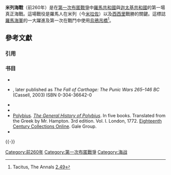 {{Pathnav|布匿戰爭|第一次布匿戰爭}}
{{Infobox Military Conflict
|image       = [[File:Aeolian_Islands_map.png|300px]]
|caption     = 米列(米拉佐)的位置：[[西西里|西西里]]北面海岸
|conflict    = 米列海戰
|partof      = [[第一次布匿戰爭|第一次布匿戰爭]]
|date        = 前260年
|place       = [[米拉佐|米列]]離岸，[[西西里|西西里]]北面
|result      = 羅馬人勝利
|combatant1  = [[羅馬共和國|羅馬共和國]]
|combatant2  = [[迦太基共和國|迦太基共和國]]
|commander1  = [[盖乌斯·杜伊利乌斯|盖乌斯·杜伊利乌斯]]
|commander2=[[汉尼拔·吉斯戈|汉尼拔·吉斯戈]]
| strength1   = 103艘船
| strength2   = 130艘船<ref>Polybius, [https://penelope.uchicago.edu/Thayer/E/Roman/Texts/Polybius/1*.html#23 1:23.3]</ref>
| casualties1 = 未知
| casualties2 = 44艘船<br/>10,000人
----13艘船沉沒<br>31艘船被俘<br>7,000人死亡<br>3,000人被俘
|campaignbox = {{Campaignbox 第一次布匿戰爭}}
}}

'''米列海戰'''（前260年）是在[[第一次布匿戰爭|第一次布匿戰爭]]中[[羅馬共和國|羅馬共和國]]與[[迦太基共和國|迦太基共和國]]的第一場真正海戰。這場戰役是羅馬人在米列（今[[米拉佐|米拉佐]]）以及[[西西里|西西里]]戰勝的關鍵。這標誌[[羅馬海軍|羅馬海軍]]的一大躍進及第一次在戰鬥中使用[[烏鴉吊橋|烏鴉吊橋]]<ref>Tacitus, The Annals [[s:The_Annals_(Tacitus)/Book_2#49|2.49]]</ref>。

== 參考文獻 ==
=== 引用 ===
{{Reflist|2}}

=== 书目 ===
*{{cite book|last=Bagnall|first= Nigel|title=The Punic Wars: Rome, Carthage, and the Struggle for the Mediterranean|location=New York|publisher=St. Martin's Press|year=1990|isbn=0-312-34214-4}}
*{{cite book|last=Goldsworthy|first=Keith Adrian|title=The Punic Wars|url=https://archive.org/details/punicwars00gold|publisher=Cassell |year=2000|isbn=0-304-35967-X}}, later published as ''The Fall of Carthage: The Punic Wars 265–146 BC'' (Cassell, 2003) ISBN 0-304-36642-0
*{{cite book|last=Dorey|first= T. A. |coauthors=D. R. Dudley|title=Rome against Carthage|location=Garden City, NY|publisher=Doubleday|year= 1972}}
*{{cite book|last=Lazenby|first=J. F.|title=The First Punic War: A Military History|location=Stanford, CA |publisher=Stanford University Press|year= 1996|isbn=0-8047-2674-4}}
*[[Polybius|Polybius]]. ''[[The_Histories_(Polybius)|The General History of Polybius]]''. In five books. Translated from the Greek by Mr. Hampton. 3rd edition. Vol. I. London, 1772. [http://galenet.galegroup.com.turing.library.northwestern.edu/servlet/ECCO Eighteenth Century Collections Online]. Gale Group. 
*{{cite book|title=Remains of Old Latin|editor=E. H. Warmington|volume=4 vols|publisher=Harvard University Press|location=Cambridge, MA|year=1935–1940}}

{{-}}
{{布匿战争}}

[[Category:前260年|Category:前260年]]
[[Category:第一次布匿戰爭|Category:第一次布匿戰爭]]
[[Category:海战|Category:海战]]